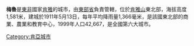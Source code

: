 {{Infobox settlement
  | name = 梅魯
  | settlement_type = 
  | latd  =  0 |latm  = 03 |lats  =  |latNS  = N
  | longd = 37 |longm = 39 |longs =  |longEW = E
  | coordinates_type = type:city
  | coordinates_region = KE
  | coordinates_display = inline,title
  | pushpin_map = Kenya
  | subdivision_type        = 國家
  |subdivision_name   = {{flag|Kenya}}
  | subdivision_type1       = 省
  | subdivision_name1       = [[東部省_(肯雅)|東部省]]
  | subdivision_type2       = 
  | subdivision_name2       = 
  |established_title  =  
  |established_date   = 
  |timezone          = [[東非時間|東非時間]] 
  |utc_offset        = +3
  |area_code         = 064

}}

'''梅魯'''是[[東非|東非]]國家[[肯雅|肯雅]]的城市，由[[東部省_(肯雅)|東部省]]負責管轄，位於[[肯雅山|肯雅山]]東北部，海拔高度1,581米，建城於1911年5月13日，每年平均降雨量1,366毫米，是該國東北部的商業、農業和教育中心，1999年人口42,667，是全國第六大城市。

{{Authority control}}
[[Category:肯亞城市|Category:肯亞城市]]

{{Kenya-stub}}